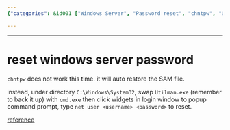 ```yaml
---
{"categories": &id001 ["Windows Server", "Password reset", "chntpw", "Utilman.exe", "cmd.exe", "net user command", "Command prompt"], "category": "Password Reset", "date": "2023-12-22 23:52:59", "description": "This article provides a step-by-step guide on how to reset a Windows Server password when it cannot be fixed by `chntpw`. The process involves swapping `Utilman.exe` with `cmd.exe`, accessing the command prompt through widgets, and using the `net user` command to reset the password.", "tags": *id001, "title": "reset windows server password"}

---
```


------

# reset windows server password

`chntpw` does not work this time. it will auto restore 
the SAM file.

instead, under directory `C:\Windows\System32`, swap `Utilman.exe` (remember to back it up) with `cmd.exe` then click widgets in login window to popup command prompt, type `net user <username> <password>` to reset.

[reference](https://www.top-password.com/blog/reset-forgotten-windows-server-2016-password/)

